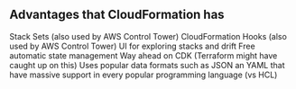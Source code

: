 

## Advantages that CloudFormation has 
Stack Sets (also used by AWS Control Tower)
CloudFormation Hooks (also used by AWS Control Tower)
UI for exploring stacks and drift
Free automatic state management
Way ahead on CDK (Terraform might have caught up on this)
Uses popular data formats such as JSON an YAML that have massive support in every popular programming language (vs HCL)
